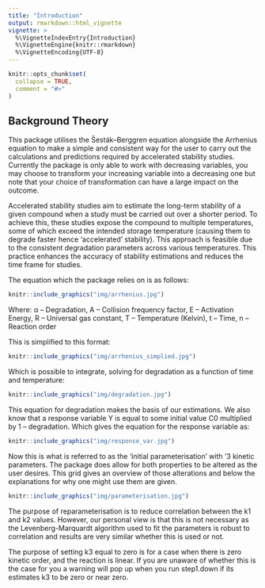 ```yaml
---
title: "Introduction"
output: rmarkdown::html_vignette
vignette: >
  %\VignetteIndexEntry{Introduction}
  %\VignetteEngine{knitr::rmarkdown}
  %\VignetteEncoding{UTF-8}
---
```


```r
knitr::opts_chunk$set(
  collapse = TRUE,
  comment = "#>"
)
```
## Background Theory

This package utilises the Šesták–Berggren equation alongside the Arrhenius equation
to make a simple and consistent way for the user to carry out the calculations and
predictions required by accelerated stability studies. Currently the package is
only able to work with decreasing variables, you may choose to transform your
increasing variable into a decreasing one but note that your choice of
transformation can have a large impact on the outcome.

Accelerated stability studies aim to estimate the long-term stability of a given
compound when a study must be carried out over a shorter period. To achieve this,
these studies expose the compound to multiple temperatures, some of which exceed
the intended storage temperature (causing them to degrade faster hence
‘accelerated’ stability). This approach is feasible due to the consistent
degradation parameters across various temperatures. This practice enhances the
accuracy of stability estimations and reduces the time frame for studies.

The equation which the package relies on is as follows:

```r

knitr::include_graphics("img/arrhenius.jpg")

```
 
Where:
&alpha; – Degradation, A – Collision frequency factor, E – Activation Energy, 
R – Universal gas constant, T – Temperature (Kelvin), t – Time, n – Reaction order

This is simplified to this format:

```r

knitr::include_graphics("img/arrhenius_simplied.jpg")

```
 
Which is possible to integrate, solving for degradation as a function of time and temperature:

```r

knitr::include_graphics("img/degradation.jpg")

```
 
This equation for degradation makes the basis of our estimations. We also know that a response variable Y is equal to some initial value C0 multiplied by 1 – degradation. Which gives the equation for the response variable as:

```r

knitr::include_graphics("img/response_var.jpg")

```
 
Now this is what is referred to as the ‘initial parameterisation’ with ‘3 kinetic parameters. The package does allow for both properties to be altered as the user desires. This grid gives an overview of those alterations and below the explanations for why one might use them are given.

```r

knitr::include_graphics("img/parameterisation.jpg")

```

The purpose of reparameterisation is to reduce correlation between the k1 and k2 values. However, our personal view is that this is not necessary as the Levenberg-Marquardt algorithm used to fit the parameters is robust to correlation and results are very similar whether this is used or not. 

The purpose of setting k3 equal to zero is for a case when there is zero kinetic order, and the reaction is linear. If you are unaware of whether this is the case for you a warning will pop up when you run step1.down if its estimates k3 to be zero or near zero.
